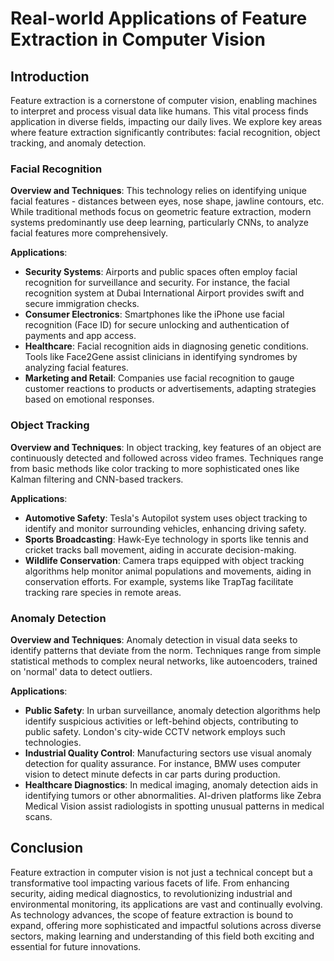 # Real-world Applications of Feature Extraction in Computer Vision


## Introduction

Feature extraction is a cornerstone of computer vision, enabling machines to interpret and process visual data like humans. This vital process finds application in diverse fields, impacting our daily lives. We explore key areas where feature extraction significantly contributes: facial recognition, object tracking, and anomaly detection.


### Facial Recognition

**Overview and Techniques**: This technology relies on identifying unique facial features - distances between eyes, nose shape, jawline contours, etc. While traditional methods focus on geometric feature extraction, modern systems predominantly use deep learning, particularly CNNs, to analyze facial features more comprehensively.

**Applications**:

- **Security Systems**: Airports and public spaces often employ facial recognition for surveillance and security. For instance, the facial recognition system at Dubai International Airport provides swift and secure immigration checks.
- **Consumer Electronics**: Smartphones like the iPhone use facial recognition (Face ID) for secure unlocking and authentication of payments and app access.
- **Healthcare**: Facial recognition aids in diagnosing genetic conditions. Tools like Face2Gene assist clinicians in identifying syndromes by analyzing facial features.
- **Marketing and Retail**: Companies use facial recognition to gauge customer reactions to products or advertisements, adapting strategies based on emotional responses.

### Object Tracking

**Overview and Techniques**: In object tracking, key features of an object are continuously detected and followed across video frames. Techniques range from basic methods like color tracking to more sophisticated ones like Kalman filtering and CNN-based trackers.

**Applications**:

- **Automotive Safety**: Tesla's Autopilot system uses object tracking to identify and monitor surrounding vehicles, enhancing driving safety.
- **Sports Broadcasting**: Hawk-Eye technology in sports like tennis and cricket tracks ball movement, aiding in accurate decision-making.
- **Wildlife Conservation**: Camera traps equipped with object tracking algorithms help monitor animal populations and movements, aiding in conservation efforts. For example, systems like TrapTag facilitate tracking rare species in remote areas.

### Anomaly Detection

**Overview and Techniques**: Anomaly detection in visual data seeks to identify patterns that deviate from the norm. Techniques range from simple statistical methods to complex neural networks, like autoencoders, trained on 'normal' data to detect outliers.

**Applications**:

- **Public Safety**: In urban surveillance, anomaly detection algorithms help identify suspicious activities or left-behind objects, contributing to public safety. London's city-wide CCTV network employs such technologies.
- **Industrial Quality Control**: Manufacturing sectors use visual anomaly detection for quality assurance. For instance, BMW uses computer vision to detect minute defects in car parts during production.
- **Healthcare Diagnostics**: In medical imaging, anomaly detection aids in identifying tumors or other abnormalities. AI-driven platforms like Zebra Medical Vision assist radiologists in spotting unusual patterns in medical scans.

## Conclusion

Feature extraction in computer vision is not just a technical concept but a transformative tool impacting various facets of life. From enhancing security, aiding medical diagnostics, to revolutionizing industrial and environmental monitoring, its applications are vast and continually evolving. As technology advances, the scope of feature extraction is bound to expand, offering more sophisticated and impactful solutions across diverse sectors, making learning and understanding of this field both exciting and essential for future innovations.
